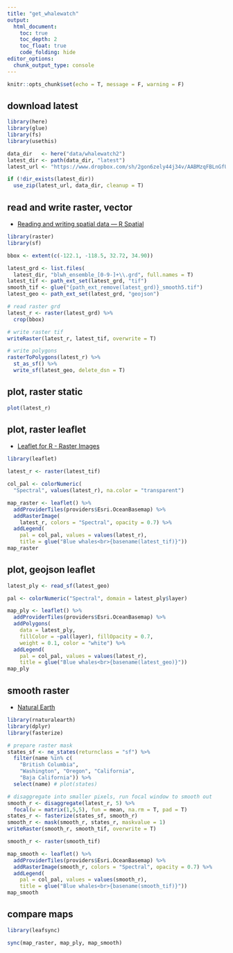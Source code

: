 ```yaml
---
title: "get_whalewatch"
output:
  html_document:
    toc: true
    toc_depth: 2
    toc_float: true
    code_folding: hide
editor_options: 
  chunk_output_type: console
---
```


```r
knitr::opts_chunk$set(echo = T, message = F, warning = F)
```

## download latest

```r
library(here)
library(glue)
library(fs)
library(usethis)

data_dir   <- here("data/whalewatch2") 
latest_dir <- path(data_dir, "latest")
latest_url <- "https://www.dropbox.com/sh/2gon6zely44j34v/AABMzqFBLnGfUV5V7dROfeEca?dl=1"

if (!dir_exists(latest_dir))
  use_zip(latest_url, data_dir, cleanup = T)
```

## read and write raster, vector

- [Reading and writing spatial data — R Spatial](https://rspatial.org/raster/spatial/5-files.html#reading-1)

```r
library(raster)
library(sf)

bbox <- extent(c(-122.1, -118.5, 32.72, 34.90))

latest_grd <- list.files(
  latest_dir, "blwh_ensemble_[0-9-]+\\.grd", full.names = T)
latest_tif <- path_ext_set(latest_grd, "tif")
smooth_tif <- glue("{path_ext_remove(latest_grd)}_smooth5.tif")
latest_geo <- path_ext_set(latest_grd, "geojson")

# read raster grd
latest_r <- raster(latest_grd) %>% 
  crop(bbox)

# write raster tif
writeRaster(latest_r, latest_tif, overwrite = T)

# write polygons
rasterToPolygons(latest_r) %>% 
  st_as_sf() %>% 
  write_sf(latest_geo, delete_dsn = T)
```

## plot, raster static

```r
plot(latest_r)
```

## plot, raster leaflet

- [Leaflet for R - Raster Images](https://rstudio.github.io/leaflet/raster.html)

```r
library(leaflet)

latest_r <- raster(latest_tif)

col_pal <- colorNumeric(
  "Spectral", values(latest_r), na.color = "transparent")

map_raster <- leaflet() %>% 
  addProviderTiles(providers$Esri.OceanBasemap) %>% 
  addRasterImage(
    latest_r, colors = "Spectral", opacity = 0.7) %>%
  addLegend(
    pal = col_pal, values = values(latest_r), 
    title = glue("Blue whales<br>{basename(latest_tif)}"))
map_raster
```

## plot, geojson leaflet

```r
latest_ply <- read_sf(latest_geo)

pal <- colorNumeric("Spectral", domain = latest_ply$layer)

map_ply <- leaflet() %>% 
  addProviderTiles(providers$Esri.OceanBasemap) %>% 
  addPolygons(
    data = latest_ply, 
    fillColor = ~pal(layer), fillOpacity = 0.7, 
    weight = 0.1, color = "white") %>% 
  addLegend(
    pal = col_pal, values = values(latest_r), 
    title = glue("Blue whales<br>{basename(latest_geo)}"))
map_ply
```

## smooth raster

- [Natural Earth](http://www.naturalearthdata.com/)

```r
library(rnaturalearth)
library(dplyr)
library(fasterize)

# prepare raster mask 
states_sf <- ne_states(returnclass = "sf") %>% 
  filter(name %in% c(
    "British Columbia", 
    "Washington", "Oregon", "California", 
    "Baja California")) %>% 
  select(name) # plot(states)

# disaggregate into smaller pixels, run focal window to smooth out
smooth_r <- disaggregate(latest_r, 5) %>% 
  focal(w = matrix(1,5,5), fun = mean, na.rm = T, pad = T)
states_r <- fasterize(states_sf, smooth_r)
smooth_r <- mask(smooth_r, states_r, maskvalue = 1)
writeRaster(smooth_r, smooth_tif, overwrite = T)

smooth_r <- raster(smooth_tif)

map_smooth <- leaflet() %>% 
  addProviderTiles(providers$Esri.OceanBasemap) %>% 
  addRasterImage(smooth_r, colors = "Spectral", opacity = 0.7) %>%
  addLegend(
    pal = col_pal, values = values(smooth_r), 
    title = glue("Blue whales<br>{basename(smooth_tif)}"))
map_smooth
```

## compare maps

```r
library(leafsync)

sync(map_raster, map_ply, map_smooth)
```
